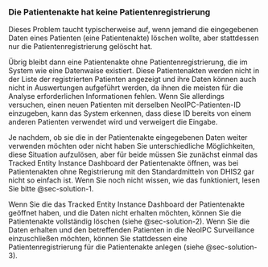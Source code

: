 ### Die Patientenakte hat keine Patientenregistrierung {#sec-problem-details-1}

Dieses Problem taucht typischerweise auf, wenn jemand die eingegebenen Daten eines Patienten (eine Patientenakte) löschen wollte, aber stattdessen nur die Patientenregistrierung gelöscht hat.

Übrig bleibt dann eine Patientenakte ohne Patientenregistrierung, die im System wie eine Datenwaise existiert.
Diese Patientenakten werden nicht in der Liste der registrierten Patienten angezeigt und ihre Daten können auch nicht in Auswertungen aufgeführt werden, da ihnen die meisten für die Analyse erforderlichen Informationen fehlen.
Wenn Sie allerdings versuchen, einen neuen Patienten mit derselben NeoIPC-Patienten-ID einzugeben, kann das System erkennen, dass diese ID bereits von einem anderen Patienten verwendet wird und verweigert die Eingabe.

Je nachdem, ob sie die in der Patientenakte eingegebenen Daten weiter verwenden möchten oder nicht haben Sie unterschiedliche Möglichkeiten, diese Situation aufzulösen, aber für beide müssen Sie zunächst einmal das Tracked Entity Instance Dashboard der Patientenakte öffnen, was bei Patientenakten ohne Registrierung mit den Standardmitteln von DHIS2 gar nicht so einfach ist.
Wenn Sie noch nicht wissen, wie das funktioniert, lesen Sie bitte @sec-solution-1.

Wenn Sie die das Tracked Entity Instance Dashboard der Patientenakte geöffnet haben, und die Daten nicht erhalten möchten, können Sie die Patientenakte vollständig löschen (siehe @sec-solution-2).
Wenn Sie die Daten erhalten und den betreffenden Patienten in die NeoIPC Surveillance einzuschließen möchten, können Sie stattdessen eine Patientenregistrierung für die Patientenakte anlegen (siehe @sec-solution-3).